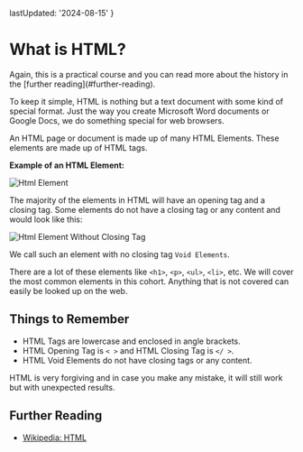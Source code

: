 
  lastUpdated: '2024-08-15'
}

# What is HTML?

<Callout type='error'>
Again, this is a practical course and you can read more about the history in the [further reading](#further-reading).
</Callout>

To keep it simple, HTML is nothing but a text document with some kind of special format. Just the way you create Microsoft Word documents or Google Docs, we do something special for web browsers.

An HTML page or document is made up of many HTML Elements. These elements are made up of HTML tags.

**Example of an HTML Element:**

![Html Element](./assets/html-tag.webp)

The majority of the elements in HTML will have an opening tag and a closing tag. Some elements do not have a closing tag or any content and would look like this:

![Html Element Without Closing Tag](./assets/html-tags-void-elements.webp)

We call such an element with no closing tag `Void Elements`.

There are a lot of these elements like `<h1>`, `<p>`, `<ul>`, `<li>`, etc. We will cover the most common elements in this cohort. Anything that is not covered can easily be looked up on the web.

## Things to Remember

- HTML Tags are lowercase and enclosed in angle brackets.
- HTML Opening Tag is `< >` and HTML Closing Tag is `</ >`.
- HTML Void Elements do not have closing tags or any content.

<Callout type='error'>
HTML is very forgiving and in case you make any mistake, it will still work but with unexpected results.
</Callout>

## Further Reading

- [Wikipedia: HTML](https://en.wikipedia.org/wiki/HTML)